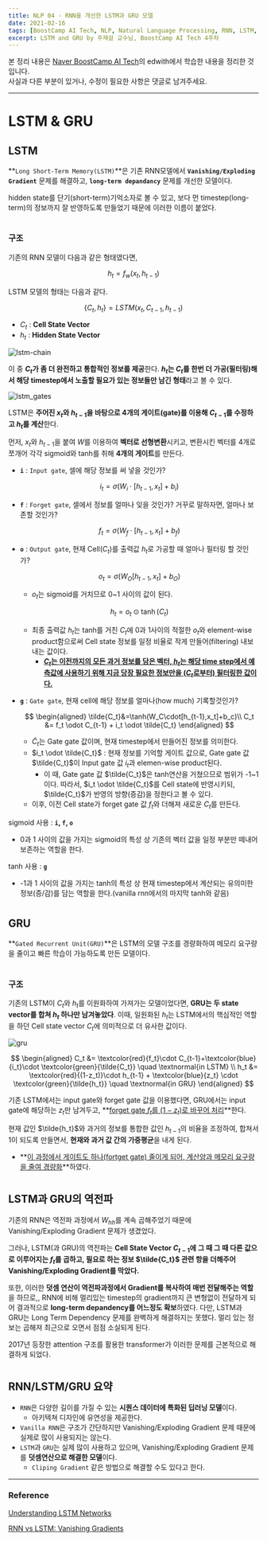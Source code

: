 ```yaml
---
title: NLP 04 - RNN을 개선한 LSTM과 GRU 모델
date: 2021-02-16
tags: [BoostCamp AI Tech, NLP, Natural Language Processing, RNN, LSTM, GRU]
excerpt: LSTM and GRU by 주재걸 교수님, BoostCamp AI Tech 4주차
---
```

본 정리 내용은 [Naver BoostCamp AI Tech](https://boostcamp.connect.or.kr/)의 edwith에서 학습한 내용을 정리한 것입니다.  
사실과 다른 부분이 있거나, 수정이 필요한 사항은 댓글로 남겨주세요.

---

# LSTM & GRU

## LSTM

**`Long Short-Term Memory(LSTM)`**은 기존 RNN모델에서 **`Vanishing/Exploding Gradient`** 문제를 해결하고, **`long-term depandancy`** 문제를 개선한 모델이다.

hidden state를 단기(short-term)기억소자로 볼 수 있고, 보다 먼 timestep(long-term)의 정보까지 잘 반영하도록 만들었기 때문에 이러한 이름이 붙었다.

#

### 구조

기존의 RNN 모델이 다음과 같은 형태였다면,

$$
h_t = f_w(x_t,h_{t-1})
$$

LSTM 모델의 형태는 다음과 같다.

$$
\{C_t,h_t\} = LSTM(x_t,C_{t-1},h_{t-1})
$$

- $C_t$ : **Cell State Vector**
- $h_t$ : **Hidden State Vector**

![lstm-chain](./img/nlp/lstm-chain.png)

이 중 **$C_t$가 좀 더 완전하고 통합적인 정보를 제공**한다. **$h_t$는 $C_t$를 한번 더 가공(필터링)해서 해당 timestep에서 노출할 필요가 있는 정보들만 남긴 형태**라고 볼 수 있다.

![lstm_gates](./img/nlp/lstm-gates.png)

LSTM은 **주어진 $x_t$와  $h_{t-1}$을 바탕으로 4개의 게이트(gate)를 이용해 $C_{t-1}$를 수정하고 $h_t$를 계산**한다.

먼저, $x_t$와 $h_{t-1}$을 붙여 $W$를 이용하여 **벡터로 선형변환**시키고, 변환시킨 벡터를 4개로 쪼개어 각각 sigmoid와 tanh를 취해 **4개의 게이트**를 만든다.

- **`i`** : `Input gate`, 셀에 해당 정보를 써 넣을 것인가?

    $$
    i_t = \sigma(W_i\cdot[h_{t-1},x_t] + b_i)
    $$

- **`f`** : `Forget gate`, 셀에서 정보를 얼마나 잊을 것인가? 거꾸로 말하자면, 얼마나 보존할 것인가?

    $$
    f_t = \sigma(W_f\cdot[h_{t-1},x_t] + b_f)
    $$

- **`o`** : `Output gate`, 현재 Cell($C_t$)를 출력값 $h_t$로 가공할 때 얼마나 필터링 할 것인가?

    $$
    o_t = \sigma(W_O[h_{t-1},x_t]+b_O)
    $$

    - $o_t$는 sigmoid를 거치므로  0~1 사이의 값이 된다.

    $$
    h_t =o_t \odot \tanh(C_t)
    $$

    - 최종 출력값 $h_t$는 tanh를 거친 $C_t$에 0과 1사이의 적절한 $o_t$와 element-wise product함으로써  Cell state 정보를 일정 비율로 작게 만들어(filtering) 내보내는 값이다.
        - **<U>$C_t$는 이전까지의 모든 과거 정보를 담은 벡터, $h_t$는 해당 time step에서 예측값에 사용하기 위해 지금 당장 필요한 정보만을 ($C_t$로부터) 필터링한 값이다.</U>**

- **`g`** : `Gate gate`, 현재 cell에 해당 정보를 얼마나(how much) 기록할것인가?

    $$
    \begin{aligned}
    \tilde{C_t}&=\tanh(W_C\cdot[h_{t-1},x_t]+b_c)\\
    C_t &= f_t \odot C_{t-1} + i_t \odot \tilde{C_t}
    \end{aligned}
    $$

    - $\tilde C_t$는 Gate gate 값이며, 현재 timestep에서 만들어진 정보를 의미한다.
    - $i_t \odot \tilde{C_t}$ : 현재 정보를 기억할 게이트 값으로, Gate gate 값 $\tilde{C_t}$이 Input gate 값 $i_t$과 elemen-wise product된다.
        - 이 때, Gate gate 값 $\tilde{C_t}$은 tanh연산을 거쳤으므로 범위가 -1~1이다. 따라서, $i_t \odot \tilde{C_t}$를 Cell state에 반영시키되, $\tilde{C_t}$가 반영의 방향(증감)을 정한다고 볼 수 있다.
    - 이후, 이전 Cell state가 forget gate 값 $f_t$와 더해져 새로운 $C_t$를 만든다.

sigmoid 사용 : **`i`, `f`, `o`**

- 0과 1 사이의 값을 가지는 sigmoid의 특성 상 기존의 벡터 값을 일정 부분만 떼내어 보존하는 역할을 한다.

tanh 사용 : **`g`**

- -1과 1 사이의 값을 가지는 tanh의 특성 상 현재 timestep에서 계산되는 유의미한 정보(증/감)를 담는 역할을 한다.(vanilla rnn에서의 마지막 tanh와 같음)

#

## GRU

**`Gated Recurrent Unit(GRU)`**은 LSTM의 모델 구조를 경량화하여 메모리 요구량을 줄이고 빠른 학습이 가능하도록 만든 모델이다.

#

### 구조

기존의 LSTM이 $C_t$와 $h_t$를 이원화하여 가져가는 모델이었다면, **GRU는 두 state vector를 합쳐 $h_t$ 하나만 남겨놓았다**. 이때, 일원화된 $h_t$는 LSTM에서의 핵심적인 역할을 하던 Cell state vector $C_t$에 의미적으로 더 유사한 값이다.

![gru](./img/nlp/gru.png)

$$
\begin{aligned}
C_t &= \textcolor{red}{f_t}\cdot C_{t-1}+\textcolor{blue}{i_t}\cdot \textcolor{green}{\tilde{C_t}} \quad \textnormal{in LSTM} \\
h_t &= \textcolor{red}{(1-z_t)}\cdot h_{t-1} + \textcolor{blue}{z_t} \cdot \textcolor{green}{\tilde{h_t}} \quad \textnormal{in GRU}
\end{aligned}
$$

기존 LSTM에서는 input gate와 forget gate 값을 이용했다면, GRU에서는 input gate에 해당하는 $z_t$만 남겨두고, **<U>forget gate $f_t$를 $(1-z_t)$로 바꾸어 처리</U>**한다. 

현재 값인 $\tilde{h_t}$와  과거의 정보를 통합한 값인 $h_{t-1}$의 비율을 조정하여, 합쳐서 1이 되도록 만들면서, **현재와 과거 값 간의 가중평균**을 내게 된다.

- **<U>이 과정에서 게이트도 하나(fortget gate) 줄이게 되어, 계산양과 메모리 요구량을 줄여 경량화</U>**하였다.
#
## LSTM과 GRU의 역전파

기존의 RNN은 역전파 과정에서 $W_{hh}$를 계속 곱해주었기 때문에 Vanishing/Exploding Gradient 문제가 생겼었다.

그러나,  LSTM(과 GRU)의 역전파는 **Cell State Vector $C_{t-1}$에 그 때 그 때 다른 값으로 이루어지는 $f_t$를 곱하고, 필요로 하는 정보 $\tilde{C_t}$ 관련 항을 더해주어 Vanishing/Exploding Gradient를 막았다.**

또한, 이러한 **덧셈 연산이 역전파과정에서 Gradient를 복사하여 매번 전달해주는 역할**을 하므로,, RNN에 비해 멀리있는 timestep의 gradient까지 큰 변형없이 전달하게 되어 결과적으로 **long-term depandency를 어느정도 확보**하였다.
다만, LSTM과 GRU는 Long Term Dependency 문제를 완벽하게 해결하지는 못했다. 멀리 있는 정보는 곱해져 최근으로 오면서 점점 소실되게 된다.

2017년 등장한 attention 구조를 활용한 transformer가 이러한 문제를 근본적으로 해결하게 되었다.

#
## RNN/LSTM/GRU 요약

- `RNN`은 다양한 길이를 가질 수 있는 **시퀀스 데이터에 특화된 딥러닝 모델**이다.
    - 아키텍쳐 디자인에 유연성을 제공한다.
- `Vanilla RNN`은 구조가 간단하지만 Vanishing/Exploding Gradient 문제 때문에 실제로 많이 사용되지는 않는다.
- `LSTM`과 `GRU`는 실제 많이 사용하고 있으며, Vanishing/Exploding Gradient 문제를 **덧셈연산으로 해결한 모델**이다.
    - `Cliping Gradient` 같은 방법으로 해결할 수도 있다고 한다.


---

### Reference

[Understanding LSTM Networks](http://colah.github.io/posts/2015-08-Understanding-LSTMs/)

[RNN vs LSTM: Vanishing Gradients](https://imgur.com/gallery/vaNahKE)